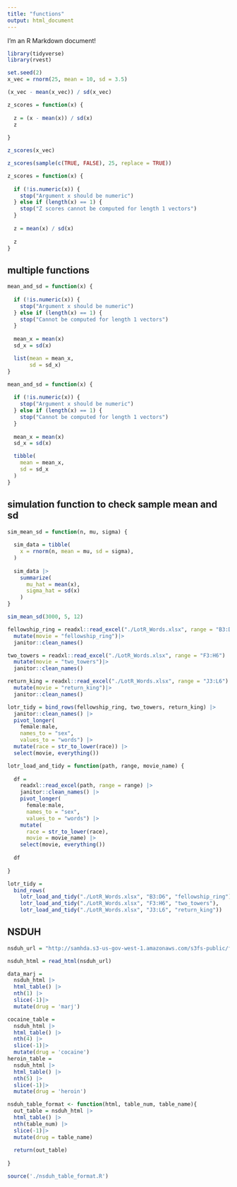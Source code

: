 ```yaml
---
title: "functions"
output: html_document
---
```


I'm an R Markdown document! 


```r
library(tidyverse)
library(rvest)
```

```r
set.seed(2)
x_vec = rnorm(25, mean = 10, sd = 3.5)

(x_vec - mean(x_vec)) / sd(x_vec)
```

```r
z_scores = function(x) {
  
  z = (x - mean(x)) / sd(x)
  z
  
}

z_scores(x_vec)
```


```r
z_scores(sample(c(TRUE, FALSE), 25, replace = TRUE))
```


```r
z_scores = function(x) {
  
  if (!is.numeric(x)) {
    stop("Argument x should be numeric")
  } else if (length(x) == 1) {
    stop("Z scores cannot be computed for length 1 vectors")
  }
  
  z = mean(x) / sd(x)
  
  z
}
```

## multiple functions

```r
mean_and_sd = function(x) {
  
  if (!is.numeric(x)) {
    stop("Argument x should be numeric")
  } else if (length(x) == 1) {
    stop("Cannot be computed for length 1 vectors")
  }
  
  mean_x = mean(x)
  sd_x = sd(x)

  list(mean = mean_x, 
       sd = sd_x)
}
```

```r
mean_and_sd = function(x) {
  
  if (!is.numeric(x)) {
    stop("Argument x should be numeric")
  } else if (length(x) == 1) {
    stop("Cannot be computed for length 1 vectors")
  }
  
  mean_x = mean(x)
  sd_x = sd(x)

  tibble(
    mean = mean_x, 
    sd = sd_x
  )
}
```

## simulation function to check sample mean and sd

```r
sim_mean_sd = function(n, mu, sigma) {
  
  sim_data = tibble(
    x = rnorm(n, mean = mu, sd = sigma),
  )
  
  sim_data |> 
    summarize(
      mu_hat = mean(x),
      sigma_hat = sd(x)
    )
}

sim_mean_sd(3000, 5, 12)
```

```r
fellowship_ring = readxl::read_excel("./LotR_Words.xlsx", range = "B3:D6") |>
  mutate(movie = "fellowship_ring")|>
  janitor::clean_names()

two_towers = readxl::read_excel("./LotR_Words.xlsx", range = "F3:H6") |>
  mutate(movie = "two_towers")|>
  janitor::clean_names()

return_king = readxl::read_excel("./LotR_Words.xlsx", range = "J3:L6") |>
  mutate(movie = "return_king")|>
  janitor::clean_names()

lotr_tidy = bind_rows(fellowship_ring, two_towers, return_king) |>
  janitor::clean_names() |>
  pivot_longer(
    female:male,
    names_to = "sex",
    values_to = "words") |> 
  mutate(race = str_to_lower(race)) |> 
  select(movie, everything()) 
```

```r
lotr_load_and_tidy = function(path, range, movie_name) {
  
  df = 
    readxl::read_excel(path, range = range) |>
    janitor::clean_names() |>
    pivot_longer(
      female:male,
      names_to = "sex",
      values_to = "words") |>
    mutate(
      race = str_to_lower(race),
      movie = movie_name) |> 
    select(movie, everything())
  
  df
  
}

lotr_tidy = 
  bind_rows(
    lotr_load_and_tidy("./LotR_Words.xlsx", "B3:D6", "fellowship_ring"),
    lotr_load_and_tidy("./LotR_Words.xlsx", "F3:H6", "two_towers"),
    lotr_load_and_tidy("./LotR_Words.xlsx", "J3:L6", "return_king"))
```

## NSDUH

```r
nsduh_url = "http://samhda.s3-us-gov-west-1.amazonaws.com/s3fs-public/field-uploads/2k15StateFiles/NSDUHsaeShortTermCHG2015.htm"

nsduh_html = read_html(nsduh_url)

data_marj = 
  nsduh_html |> 
  html_table() |> 
  nth(1) |>
  slice(-1)|>
  mutate(drug = 'marj')

cocaine_table = 
  nsduh_html |> 
  html_table() |> 
  nth(4) |>
  slice(-1)|> 
  mutate(drug = 'cocaine')
heroin_table = 
  nsduh_html |> 
  html_table() |> 
  nth(5) |>
  slice(-1)|> 
  mutate(drug = 'heroin')

```

```r
nsduh_table_format <- function(html, table_num, table_name){
  out_table = nsduh_html |> 
  html_table() |> 
  nth(table_num) |>
  slice(-1)|> 
  mutate(drug = table_name)
  
  return(out_table)
    
}

source('./nsduh_table_format.R')
```


